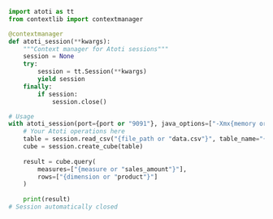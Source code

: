 ```python
import atoti as tt
from contextlib import contextmanager

@contextmanager
def atoti_session(**kwargs):
    """Context manager for Atoti sessions"""
    session = None
    try:
        session = tt.Session(**kwargs)
        yield session
    finally:
        if session:
            session.close()

# Usage
with atoti_session(port={port or "9091"}, java_options=["-Xmx{memory or "8g"}"]) as session:
    # Your Atoti operations here
    table = session.read_csv("{file_path or "data.csv"}", table_name="{table_name or "sales"}")
    cube = session.create_cube(table)
    
    result = cube.query(
        measures=["{measure or "sales_amount"}"],
        rows=["{dimension or "product"}"]
    )
    
    print(result)
# Session automatically closed
```